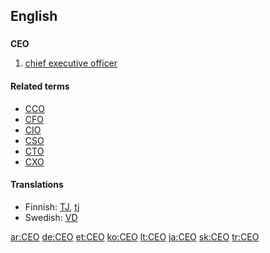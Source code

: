{{see|ceo}}
==English==

==={{initialism}}===
'''CEO'''

# [[chief executive officer]]

====Related terms====
*[[CCO]]
*[[CFO]]
*[[CIO]]
*[[CSO]]
*[[CTO]]
*[[CXO]]

====Translations====
*Finnish: [[TJ]], [[tj]]
*Swedish: [[VD]]

[[ar:CEO]]
[[de:CEO]]
[[et:CEO]]
[[ko:CEO]]
[[lt:CEO]]
[[ja:CEO]]
[[sk:CEO]]
[[tr:CEO]]